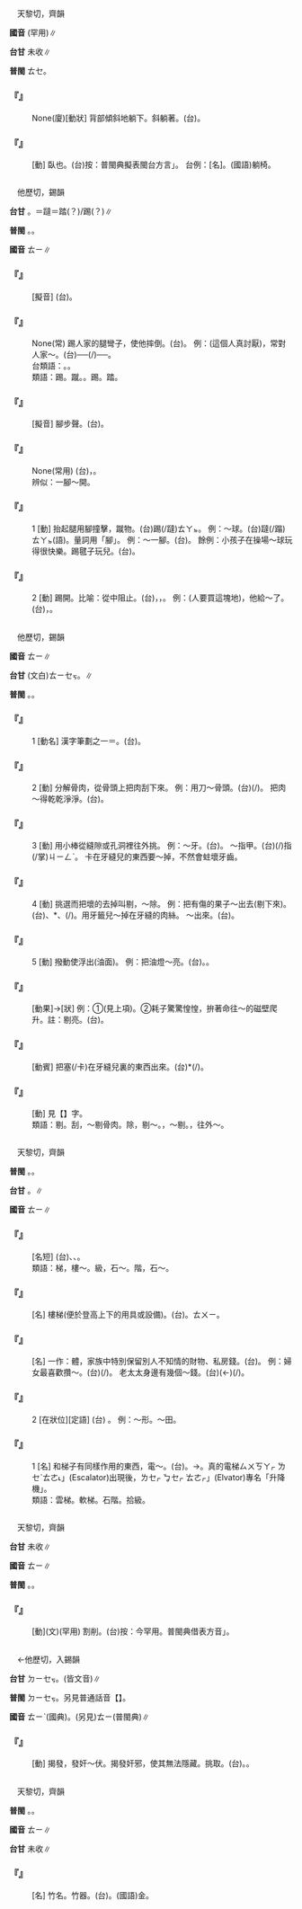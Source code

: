 
=={{ruby|<mark>&#xf97d4;</mark>|ㄊㄧ}}==

　天黎切，齊韻

'''國音''' {{ruby|(文)|ㄊㄧ}}(罕用)∥

'''台甘''' 未收∥

'''普閩''' <rt>ㄊㆤ</rt>。

    

==='''『{{ruby|半|ㄅㄢˋ}}{{ruby|<mark>&#xf97d4;</mark>|ㄊㄧ}}{{ruby|倒|ㄉㄜˋ}}』'''===
: None(廈)[動狀] 背部傾斜地躺下。斜躺著。(台){{ruby|半|ㄅㄨㆩ˪}}{{ruby|<mark>&#xf97d4;</mark>|ㄊㆤ}}{{ruby|倒|ㄉㄜˋ}}。
    

==='''『{{ruby|<mark>&#xf97d4;</mark>|ㄊㄧ}}』'''===
: [動] 臥也。(台)按：普閩典擬表閩台方言{{ruby|「|ㄊㆤ}}」。 台例：{{ruby|<mark>&#xf97d4;</mark>|ㄊㆤ}}{{ruby|椅|ㄧˋ}}[名]。(國語)躺椅。
    

=={{ruby|踢|ㄊㄧ}}==

　他歷切，錫韻

'''台甘''' {{ruby|(文)|ㄊㄧㆤㆶ}}。{{ruby|(語)|ㄊㄚㆵ}}＝躂{{ruby|。|ㄊㄚㆷ}}＝踏(？)/踢(？)∥

'''普閩''' {{ruby|(文)|ㄊㄧㆤㆶ}}。{{ruby|(白)|ㄊㄚㆵ}}。

'''國音''' <rt>ㄊㄧ</rt>∥

    

==='''『{{ruby|踢|ㄊㄧ}}{{ruby|裏|ㄌㄧˇ}}{{ruby|拖|ㄊㄨㄛ}}{{ruby|囉|ㄌㄨㄛˊ}}』'''===
: [擬音] (台){{ruby|老|ㄋㄧㄠˋ}}{{ruby|鼠|ㄘㄨˋ}}{{ruby|/|ㄑㄧˋ}}{{ruby|丌|ㆤ}}{{ruby|聲|ㄒㄧㆩ}}。
    

==='''『{{ruby|踢|ㄊㄧ}}{{ruby|軟|ㄖㄨㄢˇ}}{{ruby|腿|ㄊㄨㄟˇ}}{{ruby|兒|ㄦ}}』'''===
: None(常) 踢人家的腿彎子，使他摔倒。(台){{ruby|比|ㄅㄧˋ}}{{ruby|喻|ㄌㄨ˫}}{{ruby|/|ㆡㄨ˫}}{{ruby|暗|ㆰ˪}}{{ruby|箭|ㄐㆪ˪}}{{ruby|傷|ㄒㄧㆲ}}{{ruby|人|ㄌㄤˊ}}。 例：(這個人真討厭)，常對人家～。(台){{ruby|不|ㄅㄨㆵ}}{{ruby|時|ㄒㄧˊ}}{{ruby|愛|ㄞ˪}}{{ruby|對|ㄉㄨㄧ˪}}{{ruby|/|ㄨㄧ˪}}{{ruby|後|ㄠ˫}}{{ruby|面|ㆠㄧㄣ˫}}{{ruby|躂|ㄊㄚㆵ}}{{ruby|人|ㄌㄤˊ}}{{ruby|丌|ㆤ}}{{ruby|骹|ㄎㄚ}}{{ruby|斡|ㄨㄚㆵ}}{{ruby|彎|ㄨㄢ}}──{{ruby|最|ㄗㄨㆤ˪}}{{ruby|容|ㄧㆲˊ}}{{ruby|易|ㄧ˫}}{{ruby|攻|ㄍㆲ}}{{ruby|擊|ㄍㄧㆤㆶ}}{{ruby|丌|ㆤ}}{{ruby|所|ㄙㆦˋ}}{{ruby|在|ㄗㄞ˫}}(/{{ruby|弱|ㄌㄧㆦㆶ ͘}}{{ruby|/|ㆢㄧㄜㆷ ͘}}{{ruby|點|ㄉㄧㆰˋ}})──{{ruby|付|ㄏㆦ˫}}{{ruby|人|ㄌㄤˊ}}{{ruby|跋|ㄅㄨㄚㆷ ͘}}{{ruby|倒|ㄉㄜˋ}}。
:台類語：{{ruby|扶|ㄆㆦˊ}}{{ruby|後|ㄠ˫}}{{ruby|骹|ㄎㄚ}}。{{ruby|戽|ㄏㆦ˪}}{{ruby|後|ㄠ˫}}{{ruby|骹|ㄎㄚ}}。
:
:類語：踢。蹴。{{ruby|踶|ㄉㄧˋ}}。踢。踏。
:
    

==='''『{{ruby|踢|ㄊㄧ}}{{ruby|達|ㄉㄚˊ}}』'''===
: [擬音] 腳步聲。(台){{ruby|骹|ㄎㄚ}}{{ruby|步|ㄅㆦ˫}}{{ruby|聲|ㄒㄧㆩ}}。
    

==='''『{{ruby|一|ㄧ}}{{ruby|腳|ㄐㄧㄠˇ}}{{ruby|踢|ㄊㄧ}}』'''===
: None(常用) (台){{ruby|總|ㄗㆲˋ}}{{ruby|包|ㄅㄠ}}{{ruby|攬|ㄌㆰˋ}}，{{ruby|一|ㄐㄧㆵ ͘}}{{ruby|身|ㄒㄧㄣ}}{{ruby|負|ㄏㄨ˫}}{{ruby|責|ㄐㄧㆤㆶ}}。
:辨似：一腳～開。
:
    

==='''『{{ruby|踢|ㄊㄧ}}』'''===
:1  [動] 抬起腿用腳撞擊，蹴物。(台)踢(/躂)<rt>ㄊㄚㆵ</rt>。 例：～球。(台)躂(/蹋)<rt>ㄊㄚㆵ</rt>{{ruby|球|ㄍㄧㄨˊ}}(語)。量詞用「腳」。 例：～一腳。(台){{ruby|蹋|ㄊㄚㆵ}}{{ruby|一|ㄐㄧㆵ ͘}}{{ruby|下|·ㆤ˫}}。 餘例：小孩子在操場～球玩得很快樂。踢毽子玩兒。(台){{ruby|踢|ㄊㄚㆵ}}{{ruby|毽|ㄍㄧㄢ˪}}{{ruby|<mark>&#xffae6;</mark>|ㄊㄧㆵ}}{{ruby|<mark>&#xffaec;</mark>|ㄊㄜˊ}}。
    

==='''『{{ruby|踢|ㄊㄧ}}』'''===
:2  [動] 踢開。比喻：從中阻止。(台){{ruby|讒|ㄗㆰˊ}}，{{ruby|無|ㆠㄜˊ}}{{ruby|贊|ㄗㄢ˪}}{{ruby|成|ㄒㄧㄥ˫}}，{{ruby|致|ㄉㄧ˪}}{{ruby|使|ㄙㄨˋ}}{{ruby|人|ㄌㄤˊ}}{{ruby|丌|ㆤ}}{{ruby|買|ㆠㄨㆤˋ}}{{ruby|/|ㆠㆤˋ}}{{ruby|賣|ㆠㄨㆤ˫}}{{ruby|/|ㆠㆤ˫}}{{ruby|<mark>&#xffa45;</mark>|ㆠㆤ˫}}{{ruby|/|ㆠㄨㆤ˫}}{{ruby|成|ㄒㄧㄥˊ}}{{ruby|立|ㄌㄧㆴ ͘}}。 例：(人要買這塊地)，他給～了。(台){{ruby|伊|ㄧ}}{{ruby|共|ㄍㄚ˫}}{{ruby|人|ㄌㄤˊ}}{{ruby|讒|ㄗㆰˊ}}{{ruby|嘴|ㄘㄨㄧ˪}}，{{ruby|<mark>&#xffad2;</mark>|ㄌㄨㄥˋ}}{{ruby|破|ㄆㄨㄚ˪}}。
    

=={{ruby|剔|ㄊㄧ}}==

　他歷切，錫韻

'''國音''' <rt>ㄊㄧ</rt>∥

'''台甘''' (文白)<rt>ㄊㄧㆤㆶ</rt>。{{ruby|(語)|ㄊㄚㆶ}}∥

'''普閩''' {{ruby|(文)|ㄊㄧㆤㆶ}}。{{ruby|(白)|ㄊㄚㆶ}}。

    

==='''『{{ruby|剔|ㄊㄧ}}』'''===
:1  [動名] 漢字筆劃之一＝{{ruby|挑|ㄊㄧㄠˇ}}。(台){{ruby|剔|ㄊㄧㆤㆶ}}。
    

==='''『{{ruby|剔|ㄊㄧ}}』'''===
:2  [動] 分解骨肉，從骨頭上把肉刮下來。 例：用刀～骨頭。(台){{ruby|用|ㄧㄥ˫}}{{ruby|/|ㄧㆲ˫}}{{ruby|刀|ㄉㄜ}}{{ruby|剔|ㄊㄧㆤㆶ}}(/{{ruby|刻|ㄎㄧㆤㆶ}}){{ruby|肉|ㆠㄚㆷ}}{{ruby|骨|ㄍㄨㆵ}}。 把肉～得乾乾淨淨。(台){{ruby|肉|ㆠㄚㆷ}}{{ruby|刻|ㄎㄧㆤㆶ}}{{ruby|<mark>&#xffa42;</mark>|ㄍㄚㆷ}}{{ruby|清|ㄑㄧㄥ}}{{ruby|氣|ㄎㄧ˪}}{{ruby|溜|ㄌㄧㄨ}}{{ruby|溜|ㄌㄧㄨ}}。
    

==='''『{{ruby|剔|ㄊㄧ}}』'''===
:3  [動] 用小棒從縫隙或孔洞裡往外挑。 例：～牙。(台){{ruby|托|ㄊㄨㆷ}}{{ruby|齒|ㄎㄧˋ}}{{ruby|縫|ㄆㄤ˫}}。 ～指甲。(台){{ruby|剔|ㄊㄚㆶ}}(/{{ruby|撓|ㄫㄧㄠˋ}})指(/掌)<rt>ㄐㄧㄥˋ</rt>{{ruby|甲|ㄍㄚㆷ}}{{ruby|塗|ㄊㆦˊ}}。 卡在牙縫兒的東西要～掉，不然會蛀壞牙齒。
    

==='''『{{ruby|剔|ㄊㄧ}}』'''===
:4  [動] 挑選而把壞的去掉叫剔，～除。 例：把有傷的果子～出去(剔下來)。(台){{ruby|<mark>&#xffcda;</mark>|ㆠㄞˋ}}{{ruby|丌|ㆤ}}{{ruby|有|ㄨ˫}}{{ruby|傷|ㄒㄧㆲ}}、{{ruby|有|ㄨ˫}}{{ruby|搭|ㄉㄚㆷ}}*、{{ruby|有|ㄨ˫}}{{ruby|跡|ㄌㄧㄚㆷ}}{{ruby|/|ㄐㄧㄚㆷ}}{{ruby|丌|ㆤ}}{{ruby|果|ㄍㄨㆤˋ}}{{ruby|/|ㄍㆤˋ}}{{ruby|子|ㄐㄧˋ}}{{ruby|揀|ㄍㄧㄥˋ}}(/{{ruby|扑|ㄆㄚㆷ}}){{ruby|出|ㄘㄨㆵ}}{{ruby|去|·ㄎㄧ˪}}。用牙籤兒～掉{{ruby|卡|ㄑㄧㄚˇ}}在牙縫的肉絲。 ～出來。(台){{ruby|揀|ㄍㄧㄥˋ}}{{ruby|好|ㄏㄜˋ}}{{ruby|丌|ㆤ}}{{ruby|留|ㄌㄠˊ}}{{ruby|起|·ㄎㄧˋ}}{{ruby|來|·ㄌㄞˊ}}。
    

==='''『{{ruby|剔|ㄊㄧ}}』'''===
:5  [動] 撥動使浮出(油面)。 例：把油燈～亮。(台){{ruby|油|ㄧㄨˊ}}{{ruby|<mark>&#xffb58;</mark>|ㄍㄧㄚㆷ ͘}}{{ruby|仔|ㄚ}}{{ruby|挑|ㄊㄧㄜ}}{{ruby|付|ㄏㆦ˫}}{{ruby|光|ㄍㆭ}}。{{ruby|燈|ㄉㄧㄥ}}{{ruby|心|ㄒㄧㆬ}}{{ruby|挑|ㄊㄧㄜ}}{{ruby|/|ㆣㄧㄠˋ}}{{ruby|懸|ㄍㄨㄢˊ}}。
    

==='''『{{ruby|剔|ㄊㄧ}}{{ruby|亮|ㄌㄧㄤˋ}}』'''===
: [動果]→[狀] 例：①(見上項)。②耗子驚驚惶惶，拚著命往～的磁壁爬升。註：剔亮。(台){{ruby|誠|ㄐㄧㆩˊ}}{{ruby|<mark>&#xffa56;</mark>|ㄍㄧㆬ}}{{ruby|滑|ㄍㄨㆵ ͘}}。
    

==='''『{{ruby|剔|ㄊㄧ}}{{ruby|牙|ㄧㄚˊ}}』'''===
: [動賓] 把塞(/卡)在牙縫兒裏的東西{{ruby|挑|ㄊㄧㄠˇ}}出來。(台){{ruby|摳|ㆦˋ}}*(/{{ruby|托|ㄊㄨㆷ}}{{ruby|/|ㄊㄚㆶ}}){{ruby|嘴|ㄘㄨㄧ˪}}{{ruby|齒|ㄎㄧˋ}}{{ruby|縫|ㄆㄤ˫}}。
    

==='''『{{ruby|挑|ㄊㄧㄠ}}{{ruby|剔|ㄊㄧ}}』'''===
: [動] 見【{{ruby|挑|ㄊㄧㄠ}}】字。
:類語：剔。刮，～剔骨肉。除，剔～。{{ruby|挑|ㄊㄧㄠ}}，～剔。{{ruby|挑|ㄊㄧㄠˇ}}，往外～。
:
    

=={{ruby|梯|ㄊㄧ}}==

　天黎切，齊韻

'''普閩''' {{ruby|(文)|ㄊㆤ}}。{{ruby|(白)|ㄊㄨㄧ}}。

'''台甘''' {{ruby|(文)|ㄊㆤ}}。{{ruby|(語)|ㄊㄨㄧ}}∥

'''國音''' <rt>ㄊㄧ</rt>∥

    

==='''『{{ruby|梯|ㄊㄧ}}{{ruby|己|·ㄐㄧˇ}}{{ruby|話|ㄏㄨㄚˋ}}』'''===
: [名短] (台){{ruby|私|ㄙㄨ}}{{ruby|/|ㄙㄞ}}{{ruby|家|ㄎㄧㄚ}}{{ruby|話|ㄨㆤ˫}}、{{ruby|親|ㄑㄧㄣ}}{{ruby|近|ㄍㄧㄣ˫}}{{ruby|/|ㄍㄨㄣ˫}}、{{ruby|親|ㄑㄧㄣ}}{{ruby|密|ㆠㄧㆵ ͘}}{{ruby|丌|ㆤ}}{{ruby|話|ㄨㆤ˫}}。
:類語：梯，樓～。級，石～。階，石～。
:
    

==='''『{{ruby|梯|ㄊㄧ}}{{ruby|子|·ㄗˇ}}』'''===
: [名] 樓梯(便於登高上下的用具或設備)。(台){{ruby|梯|ㄊㄨㄧ}}。{{ruby|樓|ㄌㄠˊ}}{{ruby|梯|ㄊㄨㄧ}}{{ruby|→|ㄌㄧㄠˊ}}<rt>ㄊㄨㄧ</rt>。
    

==='''『{{ruby|梯|ㄊㄧ}}{{ruby|己|·ㄐㄧˇ}}』'''===
: [名] 一作：體{{ruby|己|·ㄐㄧˇ}}，家族中特別保留別人不知情的財物、私房錢。(台){{ruby|私|ㄙㄨ}}{{ruby|/|ㄙㄞ}}{{ruby|家|ㄎㄧㄚ}}。 例：婦女最喜歡攢～。(台){{ruby|婦|ㄏㄨ˫}}{{ruby|人|ㆢㄧㄣˊ}}{{ruby|/|ㄌㄧㄣˊ}}{{ruby|人|ㄌㄤˊ}}{{ruby|蓋|ㄍㄞ˪}}{{ruby|愛|ㄞ˪}}(/{{ruby|上|ㄒㄧㆲ˫}}{{ruby|愛|ㄞ˪}}){{ruby|<mark>&#xf8f6c;</mark>|ㄎㄧㄜㆷ ͘}}{{ruby|私|ㄙㄨ}}{{ruby|/|ㄙㄞ}}{{ruby|家|ㄎㄧㄚ}}。 老太太身邊有幾個～錢。(台){{ruby|老|ㄌㄠ˫}}{{ruby|阿|ㄚˋ}}{{ruby|媽|ㄇㄚˋ}}{{ruby|身|ㄒㄧㄣ}}{{ruby|邊|ㄅㆪ}}{{ruby|有|ㄨ˫}}{{ruby|幾|ㄍㄨㄧˋ}}{{ruby|圓|ㆪˊ}}(←{{ruby|厘|ㄌㄧˊ}}){{ruby|仔|ㄚ}}(/{{ruby|一|ㄐㄧㆵ ͘}}{{ruby|寡|ㄍㄨㄚˋ}}){{ruby|私|ㄙㄨ}}{{ruby|/|ㄙㄞ}}{{ruby|家|ㄎㄧㄚ}}。
    

==='''『{{ruby|梯|ㄊㄧ}}』'''===
:2  [在狀位][定語] (台){{ruby|像|ㄑㄧㆫ˫}}{{ruby|/|ㄑㄧㆧ˫}}{{ruby|樓|ㄌㄠˊ}}{{ruby|梯|ㄊㄨㄧ}}{{ruby|丌|ㆤ}} 。 例：～形。～田。
    

==='''『{{ruby|梯|ㄊㄧ}}』'''===
:1  [名] 和梯子有同樣作用的東西，電～。(台){{ruby|電|ㄉㄧㄢ˫}}{{ruby|梯|ㄊㄨㄧ}}。→{{ruby|升|ㄒㄧㄥ}}{{ruby|降|ㄍㄤ˪}}{{ruby|機|ㄍㄧ}}。真的電梯{{ruby|「|ㆤㆷ ͘}}<rt>ㄙㄨ</rt><rt>ㄎㄚㆷ ͘</rt><rt>ㄌㆤˋ</rt><rt>ㄊㄜ˪</rt>」(Escalator)出現後，{{ruby|「|ㆤㆷ ͘}}<rt>ㄌㆤㆷ ͘</rt><rt>ㆠㆤㆷ ͘</rt><rt>ㄊㄜㆷ</rt>」(Elvator)專名「升降機」。
:類語：雲梯。軟梯。石階。拾級。
:
    

=={{ruby|<mark>&#xf97d2;</mark>|ㄊㄧ}}==

　天黎切，齊韻

'''台甘''' 未收∥

'''國音''' <rt>ㄊㄧ</rt>∥

'''普閩''' {{ruby|(文)|ㄊㆤ}}。{{ruby|(白)|ㄊㄨㆤ}}。

    

==='''『{{ruby|<mark>&#xf97d2;</mark>|ㄊㄧ}}』'''===
: [動](文)(罕用) 割削。(台)按：今罕用。普閩典借表方音{{ruby|「|ㄊㄨㆤ}}」。
    

=={{ruby|擿|ㄊㄧ}}==

　←他歷切，入錫韻

'''台甘''' <rt>ㄉㄧㆤㆶ</rt>{{ruby|。|ㄉㄧㆤㆶ ͘}}{{ruby|。|ㄊㄧㆤㆶ}}。(皆文音)∥

'''普閩''' <rt>ㄉㄧㆤㆶ</rt>{{ruby|。|ㄊㄧㆤㆶ}}。另見普通話音【{{ruby|擿|ㄊㄧ}}{{ruby|擿|ㄓˋ}}】。

'''國音''' <rt>ㄊㄧˋ</rt>{{ruby|。|ㄓˊ}}(國典)。(另見)<rt>ㄊㄧ</rt>{{ruby|、|ㄓˋ}}(普閩典)∥

    

==='''『{{ruby|擿|ㄊㄧ}}』'''===
: [動] 揭發，發奸～伏。揭發奸邪，使其無法隱藏。挑取。(台){{ruby|擿|ㄉㄧㆤㆶ}}{{ruby|/|ㄉㄧㆤㆶ ͘}}{{ruby|/|ㄊㄧㆤㆶ}}。{{ruby|挖|ㆦˋ}}{{ruby|出|ㄘㄨㆵ}}{{ruby|來|·ㄌㄞˊ}}。
    

=={{ruby|<mark>&#xffe54;</mark>|ㄊㄧ}}==

　天黎切，齊韻

'''普閩''' {{ruby|(文)|ㄊㆤ}}。{{ruby|(白)|ㄊㄨㆤ}}。

'''國音''' <rt>ㄊㄧ</rt>∥

'''台甘''' 未收∥

    

==='''『{{ruby|<mark>&#xffe54;</mark>|ㄊㄧ}}』'''===
: [名] 竹名。竹器。(台){{ruby|金|ㄍㄧㆬ}}{{ruby|<mark>&#xffe54;</mark>|ㄊㆤ}}{{ruby|/|ㄊㄨㆤ}}。(國語)金{{ruby|釵|ㄔㄞ}}。
    
